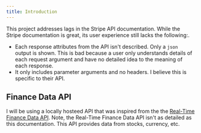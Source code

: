 ```yaml
---
title: Introduction
---
```


This project addresses lags in the Stripe API documentation.
While the Stripe documentation is great, its user experience still lacks the following:.

- Each response attributes from the API isn't described. Only a `json` output is shown.
  This is bad because a user only understands details of each request argument and have no
  detailed idea to the meaning of each response.
- It only includes parameter arguments and no headers. I believe this is specific to their API.

## Finance Data API

I will be using a locally hosteed API that was inspired from the the [Real-Time Finance Data API](https://rapidapi.com/letscrape-6bRBa3QguO5/api/real-time-finance-data). Note, the Real-Time Finance Data API isn't as detailed as this documentation. This API provides data from stocks, currency, etc.
